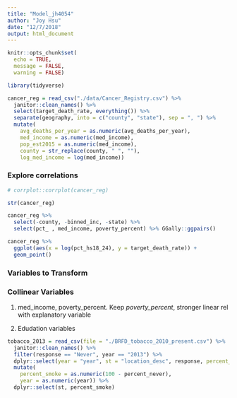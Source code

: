 ```yaml
---
title: "Model_jh4054"
author: "Joy Hsu"
date: "12/7/2018"
output: html_document
---
```


```r
knitr::opts_chunk$set(
  echo = TRUE, 
  message = FALSE,
  warning = FALSE)

library(tidyverse)
```

```r
cancer_reg = read_csv("./data/Cancer_Registry.csv") %>%
  janitor::clean_names() %>%
  select(target_death_rate, everything()) %>%
  separate(geography, into = c("county", "state"), sep = ", ") %>% 
  mutate(
    avg_deaths_per_year = as.numeric(avg_deaths_per_year),
    med_income = as.numeric(med_income),
    pop_est2015 = as.numeric(med_income),
    county = str_replace(county, " ", ""),
    log_med_income = log(med_income))
```

### Explore correlations

```r
# corrplot::corrplot(cancer_reg)

str(cancer_reg)

cancer_reg %>% 
  select(-county, -binned_inc, -state) %>% 
  select(pct_ , med_income, poverty_percent) %>% GGally::ggpairs()

cancer_reg %>% 
  ggplot(aes(x = log(pct_hs18_24), y = target_death_rate)) +
  geom_point()
```

### Variables to Transform

### Collinear Variables

1) med_income, poverty_percent. Keep *poverty_percent*, stronger linear rel with explanatory variable

2) Edudation variables

```r
tobacco_2013 = read_csv(file = "./BRFD_tobacco_2010_present.csv") %>% 
  janitor::clean_names() %>% 
  filter(response == "Never", year == "2013") %>% 
  dplyr::select(year = "year", st = "location_desc", response, percent_never = "data_value") %>%
  mutate(
    percent_smoke = as.numeric(100 - percent_never),
    year = as.numeric(year)) %>% 
  dplyr::select(st, percent_smoke)
```

